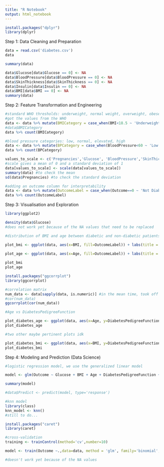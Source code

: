```yaml
---
title: "R Notebook"
output: html_notebook
---
```

```r
install.packages("dplyr")
library(dplyr)
```
Step 1: Data Cleaning and Preparation 

```r
data = read.csv('diabetes.csv')
data 
```

```r
summary(data)
```
```r
data$Glucose[data$Glucose == 0] <- NA
data$BloodPressure[data$BloodPressure == 0] <- NA
data$SkinThickness[data$SkinThickness == 0] <- NA
data$Insulin[data$Insulin == 0] <- NA
data$BMI[data$BMI == 0] <- NA
summary(data)
```
Step 2: Feature Transformation and Engineering 

```r
#standard WHO thresholds: underweight, normal weight, overweight, obese
#got the values from the WHO
data <- data %>% mutate(BMICategory = case_when(BMI<18.5 ~ 'Underweight', BMI>=18.5 & BMI<25 ~ 'Normal weight', BMI>=25 & BMI<30 ~ 'Overweight', BMI>=30 ~ 'Obese'))
#data$BMICategory
data %>% count(BMICategory)
```
```r
#blood pressure categories: low, normal, elevated, high 
data <- data %>% mutate(BPCategory = case_when(BloodPressure<60 ~ 'Low', BloodPressure>=60 & BloodPressure<80 ~ 'Normal',BloodPressure >= 80 & BloodPressure < 90 ~ 'Elevated', BloodPressure >= 90 ~ 'High'))
data %>% count(BPCategory)
```


```r
values_to_scale <- c('Pregnancies','Glucose', 'BloodPressure','SkinThickness','Insulin','BMI','DiabetesPedigreeFunction','Age')
#scale gives a mean of 0 and a standard deviation of 1
data[values_to_scale] <- scale(data[values_to_scale])
summary(data) #to check the mean 
sd(data$Pregnancies) #to check the standard deviation 
```
```r
#adding an outcome column for interpretability
data <- data %>% mutate(OutcomeLabel = case_when(Outcome==0 ~ 'Not Diabetic', Outcome==1 ~ 'Diabetic'))
data %>% count(OutcomeLabel)
```

Step 3: Visualisation and Exploration 

```r
library(ggplot2)

density(data$Glucose)
#does not work yet because of the NA values that need to be replaced

```

```r
#distribution of BMI and age between diabetic and non-diabetic patients 

plot_bmi <- ggplot(data, aes(x=BMI, fill=OutcomeLabel)) + labs(title = 'BMI distribution', x='BMI', fill='(No)Diabetes') + geom_density(alpha = 0.5) 
  
plot_age <- ggplot(data, aes(x=Age, fill=OutcomeLabel)) + labs(title = 'Age distribution', x='Age', fill='(No)Diabetes') + geom_density(alpha = 0.5)

plot_bmi
plot_age

```
```r
install.packages("ggcorrplot")
library(ggcorrplot)
```

```r
#correlation matrix 
num_data <- data[sapply(data, is.numeric)] #in the mean time, took off the NA values but they should be replaced to avoid deleting too many rows 
#cor(num_data)
ggcorrplot(cor(num_data))
```

```r
#Age vs DiabetesPedigreeFunction  

plot_diabetes_age <- ggplot(data, aes(x=Age, y=DiabetesPedigreeFunction, color=OutcomeLabel)) + labs(title = 'Age vs DiabetesPedigreeFunction', x='Age', y='DiabetesPedigreeFunction', color='(Not)Diabetic') + geom_point(alpha = 0.5,size=2) 
plot_diabetes_age

```

```r
#two other maybe pertinent plots idk 

plot_diabetes_bmi <- ggplot(data, aes(x=BMI, y=DiabetesPedigreeFunction, color=OutcomeLabel)) + labs(title = 'BMI vs DiabetesPedigreeFunction', x='BMI', y='DiabetesPedigreeFunction', color='(Not)Diabetic') + geom_point(alpha = 0.5,size=2) 
plot_diabetes_bmi

```

Step 4: Modeling and Prediction (Data Science)

```r
#logistic regression model, we use the generalized linear model  

model <- glm(Outcome ~ Glucose + BMI + Age + DiabetesPedigreeFunction + Pregnancies + BloodPressure + SkinThickness, data = data, family = binomial)

summary(model)

#data$Predict <- predict(model, type='response')

```

```r
#knn model 
library(class)
knn_model <- knn()
#still to do...
```

```r
install.packages("caret")
library(caret)
```

```r
#cross-validation
training <- trainControl(method='cv',number=10)

model <- train(Outcome ~.,data=data, method = 'glm', family='binomial', trControl=training)

#doesn't work yet because of the NA values 

```

